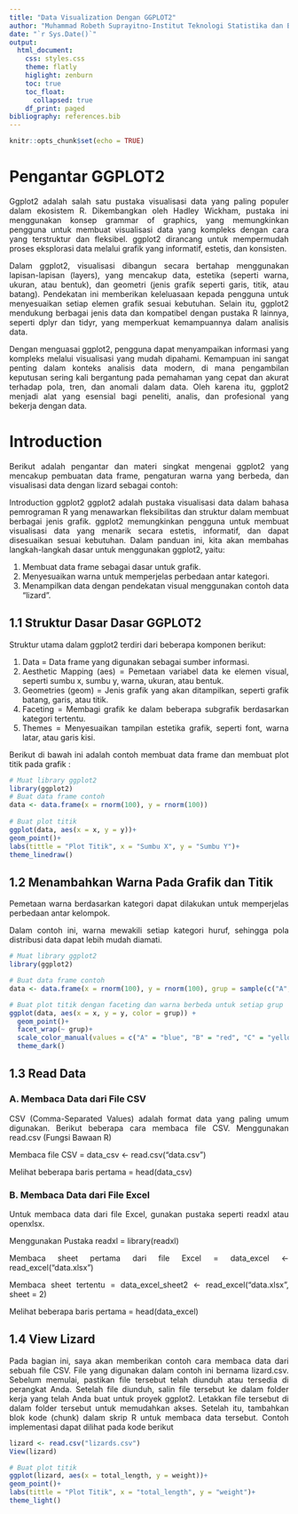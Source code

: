 ```yaml
---
title: "Data Visualization Dengan GGPLOT2"
author: "Muhammad Robeth Suprayitno-Institut Teknologi Statistika dan Bisnis Muhammadiyah"
date: "`r Sys.Date()`"
output: 
  html_document:
    css: styles.css
    theme: flatly
    higlight: zenburn
    toc: true
    toc_float:
      collapsed: true
    df_print: paged
bibliography: references.bib
---
```


```{=html}
<style>
body{
text-align: justify}
</style>
```
```r
knitr::opts_chunk$set(echo = TRUE)
```

# Pengantar GGPLOT2

Ggplot2 adalah salah satu pustaka visualisasi data yang paling populer dalam ekosistem R. Dikembangkan oleh Hadley Wickham, pustaka ini menggunakan konsep grammar of graphics, yang memungkinkan pengguna untuk membuat visualisasi data yang kompleks dengan cara yang terstruktur dan fleksibel. ggplot2 dirancang untuk mempermudah proses eksplorasi data melalui grafik yang informatif, estetis, dan konsisten.

Dalam ggplot2, visualisasi dibangun secara bertahap menggunakan lapisan-lapisan (layers), yang mencakup data, estetika (seperti warna, ukuran, atau bentuk), dan geometri (jenis grafik seperti garis, titik, atau batang). Pendekatan ini memberikan keleluasaan kepada pengguna untuk menyesuaikan setiap elemen grafik sesuai kebutuhan. Selain itu, ggplot2 mendukung berbagai jenis data dan kompatibel dengan pustaka R lainnya, seperti dplyr dan tidyr, yang memperkuat kemampuannya dalam analisis data.

Dengan menguasai ggplot2, pengguna dapat menyampaikan informasi yang kompleks melalui visualisasi yang mudah dipahami. Kemampuan ini sangat penting dalam konteks analisis data modern, di mana pengambilan keputusan sering kali bergantung pada pemahaman yang cepat dan akurat terhadap pola, tren, dan anomali dalam data. Oleh karena itu, ggplot2 menjadi alat yang esensial bagi peneliti, analis, dan profesional yang bekerja dengan data.

# Introduction

Berikut adalah pengantar dan materi singkat mengenai ggplot2 yang mencakup pembuatan data frame, pengaturan warna yang berbeda, dan visualisasi data dengan lizard sebagai contoh:

Introduction ggplot2
ggplot2 adalah pustaka visualisasi data dalam bahasa pemrograman R yang menawarkan fleksibilitas dan struktur dalam membuat berbagai jenis grafik. ggplot2 memungkinkan pengguna untuk membuat visualisasi data yang menarik secara estetis, informatif, dan dapat disesuaikan sesuai kebutuhan. Dalam panduan ini, kita akan membahas langkah-langkah dasar untuk menggunakan ggplot2, yaitu:

1. Membuat data frame sebagai dasar untuk grafik.
2. Menyesuaikan warna untuk memperjelas perbedaan antar kategori.
3. Menampilkan data dengan pendekatan visual menggunakan contoh data "lizard".

## 1.1 Struktur Dasar Dasar GGPLOT2

Struktur utama dalam ggplot2 terdiri dari beberapa komponen berikut:

1. Data = Data frame yang digunakan sebagai sumber informasi.
2. Aesthetic Mapping (aes) = Pemetaan variabel data ke elemen visual, seperti sumbu x, sumbu y, warna, ukuran, atau bentuk.
3. Geometries (geom) = Jenis grafik yang akan ditampilkan, seperti grafik batang, garis, atau titik.
4. Faceting = Membagi grafik ke dalam beberapa subgrafik berdasarkan kategori tertentu.
5. Themes = Menyesuaikan tampilan estetika grafik, seperti font, warna latar, atau garis kisi.

Berikut di bawah ini adalah contoh membuat data frame dan membuat plot titik pada grafik :

```r
# Muat library ggplot2
library(ggplot2)
# Buat data frame contoh
data <- data.frame(x = rnorm(100), y = rnorm(100))
 
# Buat plot titik
ggplot(data, aes(x = x, y = y))+
geom_point()+
labs(tittle = "Plot Titik", x = "Sumbu X", y = "Sumbu Y")+
theme_linedraw()

```



## 1.2 Menambahkan Warna Pada Grafik dan Titik

Pemetaan warna berdasarkan kategori dapat dilakukan untuk memperjelas perbedaan antar kelompok.

Dalam contoh ini, warna mewakili setiap kategori huruf, sehingga pola distribusi data dapat lebih mudah diamati.

```r
# Muat library ggplot2
library(ggplot2)

# Buat data frame contoh
data <- data.frame(x = rnorm(100), y = rnorm(100), grup = sample(c("A", "B", "C", "D"), 100, replace = TRUE))

# Buat plot titik dengan faceting dan warna berbeda untuk setiap grup
ggplot(data, aes(x = x, y = y, color = grup)) +
  geom_point()+
  facet_wrap(~ grup)+ 
  scale_color_manual(values = c("A" = "blue", "B" = "red", "C" = "yellow", "D" = "Black"))+ # Menentukan warna untuk grup A, B, C dan D
  theme_dark()
```




## 1.3 Read Data

### A. Membaca Data dari File CSV

CSV (Comma-Separated Values) adalah format data yang paling umum digunakan. Berikut beberapa cara membaca file CSV. Menggunakan read.csv (Fungsi Bawaan R)


Membaca file CSV =
data_csv <- read.csv("data.csv")

Melihat beberapa baris pertama =
head(data_csv)


### B. Membaca Data dari File Excel

Untuk membaca data dari file Excel, gunakan pustaka seperti readxl atau openxlsx. 

Menggunakan Pustaka readxl =
library(readxl)

Membaca sheet pertama dari file Excel =
data_excel <- read_excel("data.xlsx")

Membaca sheet tertentu =
data_excel_sheet2 <- read_excel("data.xlsx", sheet = 2)

Melihat beberapa baris pertama =
head(data_excel)


## 1.4 View Lizard

Pada bagian ini, saya akan memberikan contoh cara membaca data dari sebuah file CSV. File yang digunakan dalam contoh ini bernama lizard.csv. Sebelum memulai, pastikan file tersebut telah diunduh atau tersedia di perangkat Anda. Setelah file diunduh, salin file tersebut ke dalam folder kerja yang telah Anda buat untuk proyek ggplot2. Letakkan file tersebut di dalam folder tersebut untuk memudahkan akses. Setelah itu, tambahkan blok kode (chunk) dalam skrip R untuk membaca data tersebut. Contoh implementasi dapat dilihat pada kode berikut


```r
lizard <- read.csv("lizards.csv")
View(lizard)
```
```r
# Buat plot titik
ggplot(lizard, aes(x = total_length, y = weight))+
geom_point()+
labs(tittle = "Plot Titik", x = "total_length", y = "weight")+
theme_light()
```

